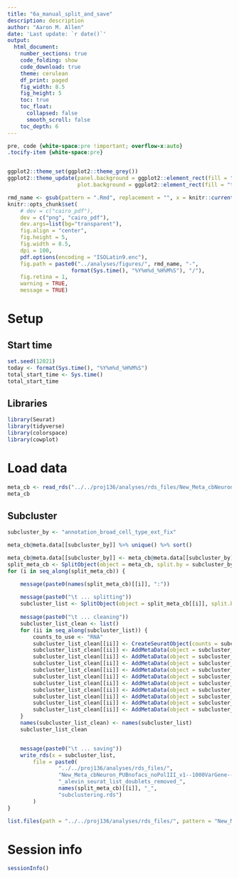 ```yaml
---
title: "6a_manual_split_and_save"
description: description
author: "Aaron M. Allen"
date: 'Last update: `r date()`'
output:
  html_document:
    number_sections: true
    code_folding: show
    code_download: true
    theme: cerulean
    df_print: paged
    fig_width: 8.5
    fig_height: 5
    toc: true
    toc_float:
      collapsed: false
      smooth_scroll: false
    toc_depth: 6
---
```




```css
pre, code {white-space:pre !important; overflow-x:auto}
.tocify-item {white-space:pre}
```



```r

```


```r
ggplot2::theme_set(ggplot2::theme_grey())
ggplot2::theme_update(panel.background = ggplot2::element_rect(fill = "transparent", colour = NA),
                      plot.background = ggplot2::element_rect(fill = "transparent", colour = NA))

rmd_name <- gsub(pattern = ".Rmd", replacement = "", x = knitr::current_input(), ignore.case = TRUE)
knitr::opts_chunk$set(
    # dev = c("cairo_pdf"),
    dev = c("png", "cairo_pdf"),
    dev.args=list(bg="transparent"),
    fig.align = "center",
    fig.height = 5,
    fig.width = 8.5,
    dpi = 100,
    pdf.options(encoding = "ISOLatin9.enc"),
    fig.path = paste0("../analyses/figures/", rmd_name, "-",
                    format(Sys.time(), "%Y%m%d_%H%M%S"), "/"),
    fig.retina = 1,
    warning = TRUE,
    message = TRUE)
```



# Setup


## Start time

```r
set.seed(12021)
today <- format(Sys.time(), "%Y%m%d_%H%M%S")
total_start_time <- Sys.time()
total_start_time
```



## Libraries

```r
library(Seurat)
library(tidyverse)
library(colorspace)
library(cowplot)
```










# Load data



```r
meta_cb <- read_rds("../../proj136/analyses/rds_files/New_Meta_cbNeuron_PUBnofacs_noPolIII_v1_alevin_LogNormalize_harmony_integrated_seurat_doublets_removed_diet.rds")
meta_cb
```





## Subcluster


```r
subcluster_by <- "annotation_broad_cell_type_ext_fix"
```

```r
meta_cb@meta.data[[subcluster_by]] %>% unique() %>% sort()
```



```r


meta_cb@meta.data[[subcluster_by]] <- meta_cb@meta.data[[subcluster_by]] %>% as.character() %>% replace_na("unknown")
split_meta_cb <- SplitObject(object = meta_cb, split.by = subcluster_by)
for (i in seq_along(split_meta_cb)) {

	message(paste0(names(split_meta_cb)[[i]], ":"))
    
	message(paste0("\t ... splitting"))
	subcluster_list <- SplitObject(object = split_meta_cb[[i]], split.by = "orig.ident")
	
    message(paste0("\t ... cleaning"))
	subcluster_list_clean <- list()
	for (ii in seq_along(subcluster_list)) {
	    counts_to_use <- "RNA"
	    subcluster_list_clean[[ii]] <- CreateSeuratObject(counts = subcluster_list[[ii]]@assays[[counts_to_use]], project = names(subcluster_list)[[ii]])
		subcluster_list_clean[[ii]] <- AddMetaData(object = subcluster_list_clean[[ii]], metadata = subcluster_list[[ii]]$orig.ident, col.name = "orig.ident")
		subcluster_list_clean[[ii]] <- AddMetaData(object = subcluster_list_clean[[ii]], metadata = subcluster_list[[ii]]$experiment, col.name = "experiment")
		subcluster_list_clean[[ii]] <- AddMetaData(object = subcluster_list_clean[[ii]], metadata = subcluster_list[[ii]]$tissue, col.name = "tissue")
		subcluster_list_clean[[ii]] <- AddMetaData(object = subcluster_list_clean[[ii]], metadata = subcluster_list[[ii]]$cell_nuclei, col.name = "cell_nuclei")
		subcluster_list_clean[[ii]] <- AddMetaData(object = subcluster_list_clean[[ii]], metadata = subcluster_list[[ii]]$availability, col.name = "availability")
		subcluster_list_clean[[ii]] <- AddMetaData(object = subcluster_list_clean[[ii]], metadata = subcluster_list[[ii]]$sex, col.name = "sex")
		subcluster_list_clean[[ii]] <- AddMetaData(object = subcluster_list_clean[[ii]], metadata = subcluster_list[[ii]]$percent_mt, col.name = "percent_mt")
		subcluster_list_clean[[ii]] <- AddMetaData(object = subcluster_list_clean[[ii]], metadata = subcluster_list[[ii]]$percent_rRNA, col.name = "percent_rRNA")
		subcluster_list_clean[[ii]] <- AddMetaData(object = subcluster_list_clean[[ii]], metadata = subcluster_list[[ii]]$percent_rProt, col.name = "percent_rProt")
		subcluster_list_clean[[ii]] <- AddMetaData(object = subcluster_list_clean[[ii]], metadata = subcluster_list[[ii]]$percent_hsp, col.name = "percent_hsp")
	}
	names(subcluster_list_clean) <- names(subcluster_list)
	subcluster_list_clean


    message(paste0("\t ... saving"))
    write_rds(x = subcluster_list, 
        file = paste0(
				"../../proj136/analyses/rds_files/", 
				"New_Meta_cbNeuron_PUBnofacs_noPolIII_v1--1000VarGene--NoReg--Harmony_ori_exp_cell--",  
				"_alevin_seurat_list_doublets_removed_", 
				names(split_meta_cb)[[i]], "_", 
				"subclustering.rds")
        )
}

```





```r
list.files(path = "../../proj136/analyses/rds_files/", pattern = "New_Meta_cbNeuron_PUBnofacs_noPolIII_v1--1000VarGene--NoReg--Harmony_ori_exp_cell--")
```













# Session info

```r
sessionInfo()
```









